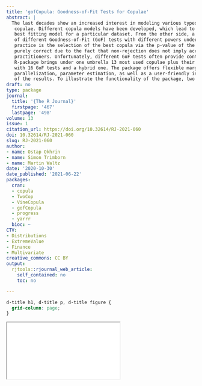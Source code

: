 ```yaml
---
title: 'gofCopula: Goodness-of-Fit Tests for Copulae'
abstract: |
  The last decades show an increased interest in modeling various types of data through
   copulae. Different copula models have been developed, which lead to the challenge of finding the
   best fitting model for a particular dataset. From the other side, a strand of literature developed a list
   of different Goodness-of-Fit (GoF) tests with different powers under different conditions. The usual
   practice is the selection of the best copula via the p-value of the GoF test. Although this method is not
   purely correct due to the fact that non-rejection does not imply acception, this strategy is favored by
   practitioners. Unfortunately, different GoF tests often provide contradicting outputs. The proposed
   R-package brings under one umbrella 13 most used copulae plus their rotated variants together
   with 16 GoF tests and a hybrid one. The package offers flexible margin modeling, automatized
   parallelization, parameter estimation, as well as a user-friendly interface, and pleasant visualizations
   of the results. To illustrate the functionality of the package, two exemplary applications are provided.
draft: no
type: package
journal:
  title: '{The R Journal}'
  firstpage: '467'
  lastpage: '498'
volume: 13
issue: 1
citation_url: https://doi.org/10.32614/RJ-2021-060
doi: 10.32614/RJ-2021-060
slug: RJ-2021-060
author:
- name: Ostap Okhrin
- name: Simon Trimborn
- name: Martin Waltz
date: '2020-10-30'
date_published: '2021-06-22'
packages:
  cran:
  - copula
  - TwoCop
  - VineCopula
  - gofCopula
  - progress
  - yarrr
  bioc: ~
CTV:
- Distributions
- ExtremeValue
- Finance
- Multivariate
creative_commons: CC BY
output:
  rjtools::rjournal_web_article:
    self_contained: no
    toc: no

---
```


```css
d-title h1, d-title p, d-title figure {
  grid-column: page;
}
```

<div class="l-page">
  <object data="RJ-2021-060.pdf" type="application/pdf" style="height:955px;width:100%">
    <iframe src="RJ-2021-060.pdf"></iframe>
  </object>
</div>
